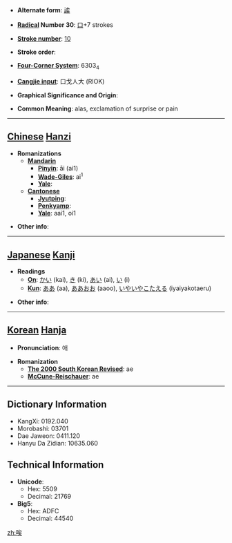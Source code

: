 * '''Alternate form''': [[誒]]

* '''[[Wiktionary:Chinese radical index| Radical]] Number 30''': [[Wiktionary:Chinese radical index 口|口]]+7 strokes

* '''[[Wiktionary:Chinese total strokes index|Stroke number]]''': [[Wiktionary:Chinese total strokes index 10|10]]

* '''Stroke order''': 

* '''[[Wiktionary:Chinese four corner index|Four-Corner System]]''': 6303<sub>4</sub>

* '''[[Wiktionary:Chinese Cangjie index|Cangjie input]]''': 口戈人大 (RIOK)

* '''Graphical Significance and Origin''': 

* '''Common Meaning''': alas, exclamation of surprise or pain

----

== [[Chinese]] [[Hanzi]] ==

* '''Romanizations'''
** '''[[Mandarin]]'''
*** '''[[Pinyin]]''': āi (ai1)
*** '''[[Wade-Giles]]''': ai<sup>1</sup>
*** '''[[Yale]]''': 
** '''[[Cantonese]]'''
*** '''[[Jyutping]]''':
*** '''[[Penkyamp]]''': 
*** '''[[Yale]]''': aai1, oi1

* '''Other info''': 

----

== [[Japanese]] [[Kanji]] ==

* '''Readings'''
** '''[[On]]''': [[かい]] (kai), [[き]] (ki), [[あい]] (ai), [[い]] (i)
** '''[[Kun]]''': [[ああ]] (aa), [[ああおお]] (aaoo), [[いやいやこたえる]] (iyaiyakotaeru)

* '''Other info''':  

----

== [[Korean]] [[Hanja]] ==

* '''Pronunciation''': 애

* '''Romanization'''
** '''[[The 2000 South Korean Revised Romanization|The 2000 South Korean Revised]]''': ae
** '''[[McCune-Reischauer]]''': ae

----

== Dictionary Information ==

* KangXi: 0192.040
* Morobashi: 03701
* Dae Jaweon: 0411.120
* Hanyu Da Zidian: 10635.060

== Technical Information ==

* '''Unicode''':
** Hex: 5509
** Decimal: 21769
* '''Big5''':
** Hex: ADFC
** Decimal: 44540

[[zh:唉]]